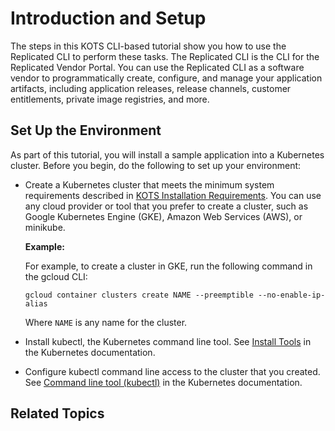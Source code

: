 
# Introduction and Setup

<TutorialIntro/>

The steps in this KOTS CLI-based tutorial show you how to use the Replicated CLI to perform these tasks. The Replicated CLI is the CLI for the Replicated Vendor Portal. You can use the Replicated CLI as a software vendor to programmatically create, configure, and manage your application artifacts, including application releases, release channels, customer entitlements, private image registries, and more.

<KubernetesTraining/>

## Set Up the Environment

As part of this tutorial, you will install a sample application into a Kubernetes cluster. Before you begin, do the following to set up your environment:

* Create a Kubernetes cluster that meets the minimum system requirements described in [KOTS Installation Requirements](/enterprise/installing-general-requirements). You can use any cloud provider or tool that you prefer to create a cluster, such as Google Kubernetes Engine (GKE), Amazon Web Services (AWS), or minikube.

   **Example:**

   For example, to create a cluster in GKE, run the following command in the gcloud CLI:

   ```
   gcloud container clusters create NAME --preemptible --no-enable-ip-alias
   ```
   Where `NAME` is any name for the cluster.

* Install kubectl, the Kubernetes command line tool. See [Install Tools](https://kubernetes.io/docs/tasks/tools/) in the Kubernetes documentation.
* Configure kubectl command line access to the cluster that you created. See [Command line tool (kubectl)](https://kubernetes.io/docs/reference/kubectl/) in the Kubernetes documentation.

## Related Topics

<RelatedTopics/>
